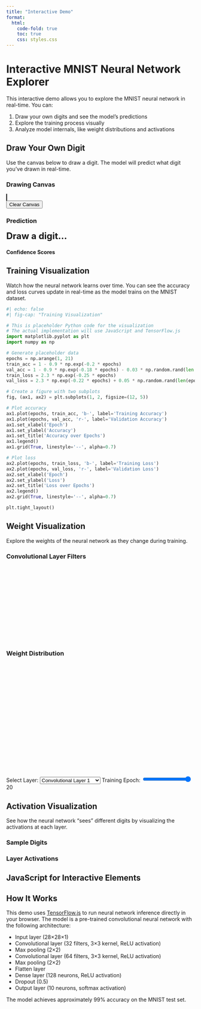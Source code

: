 ```yaml
---
title: "Interactive Demo"
format:
  html:
    code-fold: true
    toc: true
    css: styles.css
---
```


# Interactive MNIST Neural Network Explorer

This interactive demo allows you to explore the MNIST neural network in real-time. You can:

1. Draw your own digits and see the model's predictions
2. Explore the training process visually
3. Analyze model internals, like weight distributions and activations

## Draw Your Own Digit

Use the canvas below to draw a digit. The model will predict what digit you've drawn in real-time.

```{=html}
<div class="viz-container">
  <div class="row">
    <div class="col-md-6">
      <h3>Drawing Canvas</h3>
      <canvas id="drawing-canvas" width="280" height="280" style="border:1px solid #000000;"></canvas>
      <div class="mt-3">
        <button id="clear-button" class="btn btn-secondary">Clear Canvas</button>
      </div>
    </div>
    <div class="col-md-6">
      <h3>Prediction</h3>
      <div id="prediction-result" style="font-size: 24px; font-weight: bold;">Draw a digit...</div>
      <h4>Confidence Scores</h4>
      <div id="confidence-bars"></div>
    </div>
  </div>
</div>
```

## Training Visualization

Watch how the neural network learns over time. You can see the accuracy and loss curves update in real-time as the model trains on the MNIST dataset.

```python
#| echo: false
#| fig-cap: "Training Visualization"

# This is placeholder Python code for the visualization
# The actual implementation will use JavaScript and TensorFlow.js
import matplotlib.pyplot as plt
import numpy as np

# Generate placeholder data
epochs = np.arange(1, 21)
train_acc = 1 - 0.9 * np.exp(-0.2 * epochs)
val_acc = 1 - 0.9 * np.exp(-0.18 * epochs) - 0.03 * np.random.rand(len(epochs))
train_loss = 2.3 * np.exp(-0.25 * epochs)
val_loss = 2.3 * np.exp(-0.22 * epochs) + 0.05 * np.random.rand(len(epochs))

# Create a figure with two subplots
fig, (ax1, ax2) = plt.subplots(1, 2, figsize=(12, 5))

# Plot accuracy
ax1.plot(epochs, train_acc, 'b-', label='Training Accuracy')
ax1.plot(epochs, val_acc, 'r-', label='Validation Accuracy')
ax1.set_xlabel('Epoch')
ax1.set_ylabel('Accuracy')
ax1.set_title('Accuracy over Epochs')
ax1.legend()
ax1.grid(True, linestyle='--', alpha=0.7)

# Plot loss
ax2.plot(epochs, train_loss, 'b-', label='Training Loss')
ax2.plot(epochs, val_loss, 'r-', label='Validation Loss')
ax2.set_xlabel('Epoch')
ax2.set_ylabel('Loss')
ax2.set_title('Loss over Epochs')
ax2.legend()
ax2.grid(True, linestyle='--', alpha=0.7)

plt.tight_layout()
```

## Weight Visualization

Explore the weights of the neural network as they change during training.

```{=html}
<div class="viz-container">
  <h3>Convolutional Layer Filters</h3>
  <div id="conv-filters" style="min-height: 200px;"></div>
  
  <h3>Weight Distribution</h3>
  <div id="weight-distribution" style="min-height: 300px;"></div>
  
  <div class="control-panel mt-4">
    <label for="layer-select">Select Layer:</label>
    <select id="layer-select" class="form-select">
      <option value="conv1">Convolutional Layer 1</option>
      <option value="conv2">Convolutional Layer 2</option>
      <option value="dense1">Dense Layer 1</option>
      <option value="dense2">Dense Layer 2 (Output)</option>
    </select>
    
    <label for="epoch-slider" class="mt-3">Training Epoch:</label>
    <input type="range" class="form-range" min="0" max="20" value="20" id="epoch-slider">
    <span id="epoch-display">20</span>
  </div>
</div>
```

## Activation Visualization

See how the neural network "sees" different digits by visualizing the activations at each layer.

```{=html}
<div class="viz-container">
  <div class="row mb-4">
    <div class="col-md-12">
      <h3>Sample Digits</h3>
      <div id="sample-digits" class="d-flex justify-content-between"></div>
    </div>
  </div>
  
  <div class="row">
    <div class="col-md-12">
      <h3>Layer Activations</h3>
      <div id="layer-activations"></div>
    </div>
  </div>
</div>
```

## JavaScript for Interactive Elements

```{=html}
<script>
// This JavaScript code would implement the interactive elements
// Including canvas drawing, real-time prediction, and visualizations
// We're providing a skeleton here, but the actual implementation would use TensorFlow.js

document.addEventListener('DOMContentLoaded', function() {
  // Drawing canvas setup
  const canvas = document.getElementById('drawing-canvas');
  const ctx = canvas.getContext('2d');
  let isDrawing = false;
  
  // Set up drawing environment
  ctx.lineWidth = 15;
  ctx.lineCap = 'round';
  ctx.lineJoin = 'round';
  ctx.strokeStyle = 'black';
  
  // Clear canvas button
  document.getElementById('clear-button').addEventListener('click', function() {
    ctx.clearRect(0, 0, canvas.width, canvas.height);
    document.getElementById('prediction-result').textContent = 'Draw a digit...';
    document.getElementById('confidence-bars').innerHTML = '';
  });
  
  // Drawing event listeners
  canvas.addEventListener('mousedown', startDrawing);
  canvas.addEventListener('mousemove', draw);
  canvas.addEventListener('mouseup', stopDrawing);
  canvas.addEventListener('mouseout', stopDrawing);
  
  function startDrawing(e) {
    isDrawing = true;
    draw(e);
  }
  
  function draw(e) {
    if (!isDrawing) return;
    
    const rect = canvas.getBoundingClientRect();
    const x = e.clientX - rect.left;
    const y = e.clientY - rect.top;
    
    ctx.beginPath();
    ctx.moveTo(lastX || x, lastY || y);
    ctx.lineTo(x, y);
    ctx.stroke();
    
    [lastX, lastY] = [x, y];
    
    // In a real implementation, we would call the prediction function here
    // For demonstration, we'll use a placeholder
    debounce(makePrediction, 100)();
  }
  
  function stopDrawing() {
    isDrawing = false;
    [lastX, lastY] = [undefined, undefined];
    makePrediction();
  }
  
  // Placeholder for the prediction function
  function makePrediction() {
    // In a real implementation, this would:
    // 1. Process the canvas image
    // 2. Run inference through the TensorFlow.js model
    // 3. Update the prediction display
    
    // For demonstration, we'll just show random predictions
    const randomPrediction = Math.floor(Math.random() * 10);
    document.getElementById('prediction-result').textContent = `Predicted: ${randomPrediction}`;
    
    // Generate random confidence scores
    let confidences = Array.from({length: 10}, () => Math.random());
    const sum = confidences.reduce((a, b) => a + b, 0);
    confidences = confidences.map(c => c / sum);
    
    // Display confidence bars
    let barsHTML = '';
    for (let i = 0; i < 10; i++) {
      const width = Math.round(confidences[i] * 100);
      const barClass = i === randomPrediction ? 'bg-success' : 'bg-secondary';
      barsHTML += `
        <div class="d-flex align-items-center mb-2">
          <div style="width: 20px;">${i}</div>
          <div class="flex-grow-1">
            <div class="progress">
              <div class="progress-bar ${barClass}" role="progressbar" style="width: ${width}%;" 
                   aria-valuenow="${width}" aria-valuemin="0" aria-valuemax="100">${width}%</div>
            </div>
          </div>
        </div>
      `;
    }
    document.getElementById('confidence-bars').innerHTML = barsHTML;
  }
  
  // Debounce function to prevent too many predictions while drawing
  function debounce(func, wait) {
    let timeout;
    return function() {
      clearTimeout(timeout);
      timeout = setTimeout(() => func.apply(this, arguments), wait);
    };
  }
  
  // Additional code for the other visualizations would go here
  // In a real implementation, this would include code to:
  // - Load and run a TensorFlow.js model
  // - Create interactive visualizations for weights and activations
  // - Handle the epoch slider and layer selection
});
</script>
```

## How It Works

This demo uses [TensorFlow.js](https://www.tensorflow.org/js) to run neural network inference directly in your browser. The model is a pre-trained convolutional neural network with the following architecture:

- Input layer (28×28×1)
- Convolutional layer (32 filters, 3×3 kernel, ReLU activation)
- Max pooling (2×2)
- Convolutional layer (64 filters, 3×3 kernel, ReLU activation)
- Max pooling (2×2)
- Flatten layer
- Dense layer (128 neurons, ReLU activation)
- Dropout (0.5)
- Output layer (10 neurons, softmax activation)

The model achieves approximately 99% accuracy on the MNIST test set. 